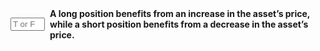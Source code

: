 ::: {.question-block}

<form onsubmit="event.preventDefault(); checkAnswerBox('module3_tf_q103','T')" style="display: flex; align-items: center; gap: 8px;">
<input type="text" id="module3_tf_q103" name="module3_tf_q103" maxlength="1" placeholder="T or F" style="width: 55px;" data-correct-answer="T" /> 
<label for="module3_tf_q103"><strong>A long position benefits from an increase in the asset’s price, while a short position benefits from a decrease in the asset’s price.</strong></label>
</form>

<div id="feedback-module3_tf_q103" class="feedback" data-status="" style="display:none;">
The sentence is TRUE. In a long position, investors profit when prices rise, whereas in a short position, they profit when prices fall.
</div>
:::
